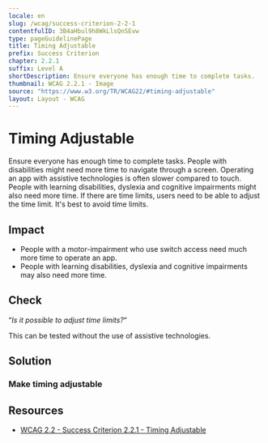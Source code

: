 ```yaml
---
locale: en
slug: /wcag/success-criterion-2-2-1
contentfulID: 3B4aHbul9h8WkLlsQnSEvw
type: pageGuidelinePage
title: Timing Adjustable
prefix: Success Criterion
chapter: 2.2.1
suffix: Level A
shortDescription: Ensure everyone has enough time to complete tasks.
thumbnail: WCAG 2.2.1 - Image
source: "https://www.w3.org/TR/WCAG22/#timing-adjustable"
layout: Layout - WCAG
---
```


# Timing Adjustable

Ensure everyone has enough time to complete tasks. People with disabilities might need more time to navigate through a screen. Operating an app with assistive technologies is often slower compared to touch. People with learning disabilities, dyslexia and cognitive impairments might also need more time. If there are time limits, users need to be able to adjust the time limit. It's best to avoid time limits.

## Impact

- People with a motor-impairment who use switch access need much more time to operate an app.
- People with learning disabilities, dyslexia and cognitive impairments may also need more time.

## Check

“*Is it possible to adjust time limits?*“

This can be tested without the use of assistive technologies.

## Solution

### Make timing adjustable

<CodeSample id="screen-timing" locale="en"/>

## Resources

- [WCAG 2.2 - Success Criterion 2.2.1 - Timing Adjustable](https://www.w3.org/TR/WCAG22/#timing-adjustable)